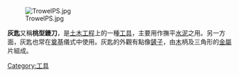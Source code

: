 [[File:TrowelPS.jpg|thumb]]

'''灰匙'''又稱'''桃型鏝刀'''，是[[土木工程|土木工程]]上的一種[[工具|工具]]，主要用作撫平[[水泥|水泥]]之用。另一方面，灰匙也常在[[奠基|奠基]]儀式中使用。灰匙的外觀有點像[[鏟子|鏟子]]，由[[木|木]]柄及三角形的[[金屬|金屬]]片組成。

{{tool-stub}}
{{園藝工具}}

[[Category:工具|Category:工具]]